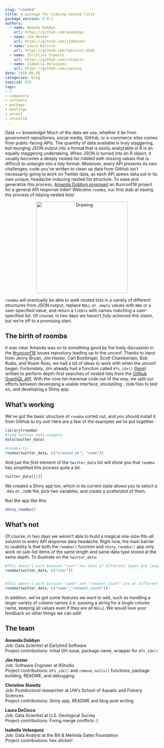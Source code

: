 ```yaml
---
slug: "roomba"
title: A package for tidying nested lists
package_version: 0.0.1
authors:
  - name: Amanda Dobbyn
    url: https://github.com/aedobbyn
  - name: Jim Hester
    url: https://github.com/jimhester
  - name: Laura DeCicco
    url: https://github.com/ldecicco-USGS
  - name: Christine Stawitz
    url: https://github.com/cstawitz
  - name: Isabella Velasquez 
    url: https://github.com/ivelasq
date: 2018-06-26
categories: blog
topicid: 925
tags:
- r
- community
- software
- package
- meetings
- unconf
- unconf18
---
```

Data == knowledge! Much of the data we use, whether it be from government repositories, social media, GitHub, or e-commerce sites comes from public-facing APIs. The quantity of data available is truly staggering, but munging JSON output into a format that is easily analyzable in R is an equally staggering undertaking. When JSON is turned into an R object, it usually becomes a deeply nested list riddled with missing values that is difficult to untangle into a tidy format. Moreover, every API presents its own challenges; code you've written to clean up data from GitHub isn't necessarily going to work on Twitter data, as each API spews data out in its own unique, headache-inducing nested list structure. To ease and generalize this process, [Amanda Dobbyn proposed](https://github.com/ropensci/unconf18/issues/24) an #unconf18 project for a general API response tidier! Welcome `roomba`, our first stab at easing the process of tidying nested lists!


<center><img src="/img/blog-images/2018-06-26-roomba/roomba_sticker.png" alt="Drawing" style="width: 300px;" /></center>


`roomba` will eventually be able to walk nested lists in a variety of different structures from JSON output, replace  `NULL` or `.empty` values with `NA`s or a user-specified value, and return a `tibble` with names matching a user-specified list. Of course, in two days we haven't *fully* achieved this vision, but we're off to a promising start.


## The birth of roomba


It was clear Amanda was on to something good by the lively discussion in the [#runconf18](https://github.com/ropensci/unconf18/issues/) issues repository leading up to the unconf. Thanks to input from Jenny Bryan, Jim Hester, Carl Boettinger, Scott Chamberlain, Bob Rudis, and Noam Ross, we had a lot of ideas to work with when the unconf began. Fortunately, Jim already had a function called `dfs_idx()` ([here](https://github.com/ropenscilabs/roomba/blob/master/R/dfs_idx.R)) written to perform depth-first searches of nested lists from the [GitNub GraphQL API](https://developer.github.com/v4/). With the core list-traversal code out of the way, we split our efforts between developing a usable interface, stockpiling `.JSON` files to test on, and developing a Shiny app.


## What's working
We've got the basic structure of `roomba` sorted out, and you should install it from GitHub to try out! Here are a few of the examples we've put together. 


```r
library(roomba)
#load twitter data example
data(twitter_data)

#roomba-fy!
roomba(twitter_data, c("created_at", "name"))
```

And just the *first* element of the `twitter_data` list will show you that `roomba` has simplified this process quite a bit.

```r
twitter_data[[1]]

```

We created a Shiny app too, which in its current state allows you to select a `.Rda` or `.JSON` file, pick two variables, and create a scatterplot of them.


Run the app like this:
```r
shiny_roomba()
```

## What's not
Of course, in two days we weren't able to build a magical one-size-fits-all solution to every API response data headache. Right now, the main barrier to usability is that both the `roomba()` function and `shiny_roomba()` app only work on sub-list items of the same length and same data type stored at the same depth. To illustrate on the `twitter_data`:

```r
#This doesn't work because "user" has data of different types and lengths
roomba(twitter_data, c("user"))


#This doesn't work because "name" and "retweet_count" are at different depths.
roomba(twitter_data, c("name","retweet_count"))
```


In addition, we've got some features we want to add, such as handling a larger variety of column names (i.e. passing a string for a single column name, keeping all values even if they are all `NULL`). We would love your feedback on other things we can add!


## The team 

**Amanda Dobbyn** <br>
Job: Data Scientist at Earlybird Software <br>
Project contributions: initial GH issue, package name, wrapper for `dfs_idx()` <br>

**Jim Hester** <br>
Job: Software Engineer at RStudio <br>
Project contributions: `dfs_idx()` and `remove_nulls()` functions, package building, README, and debugging <br>

**Christine Stawitz** <br>
Job: Postdoctoral researcher at UW's School of Aquatic and Fishery Sciences <br>
Project contributions: Shiny app, README and blog post writing <br>

**Laura DeCicco** <br>
Job: Data Scientist at U.S. Geological Survey <br>
Project contributions: Fixing merge conflicts :) <br>

**Isabella Velasquez** <br>
Job: Data Analyst at the Bill & Melinda Gates Foundation <br>
Project contributions: hex sticker! <br>
